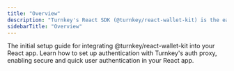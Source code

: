 ```yaml
---
title: "Overview"
description: "Turnkey's React SDK (@turnkey/react-wallet-kit) is the easiest and most powerful way to integrate Turnkey's Embedded Wallets into your React applications. It provides a set of UI components and easy-to-use functions all exported from a hook, allowing you to quickly build secure embedded wallet experiences."
sidebarTitle: "Overview"
---
```


<CardGroup>
  <Card
    title="Getting Started"
    href="/sdks/react/getting-started"
    icon="file-lines"
    iconType="solid"
    horizontal
  >
    The initial setup guide for integrating @turnkey/react-wallet-kit into your
    React app.
  </Card>
  <Card
    title="Authentication"
    href="/sdks/react/auth"
    icon="file-lines"
    iconType="solid"
    horizontal
  >
    Learn how to set up authentication with Turnkey's auth proxy, enabling
    secure and quick user authentication in your React app.
  </Card>
</CardGroup>
